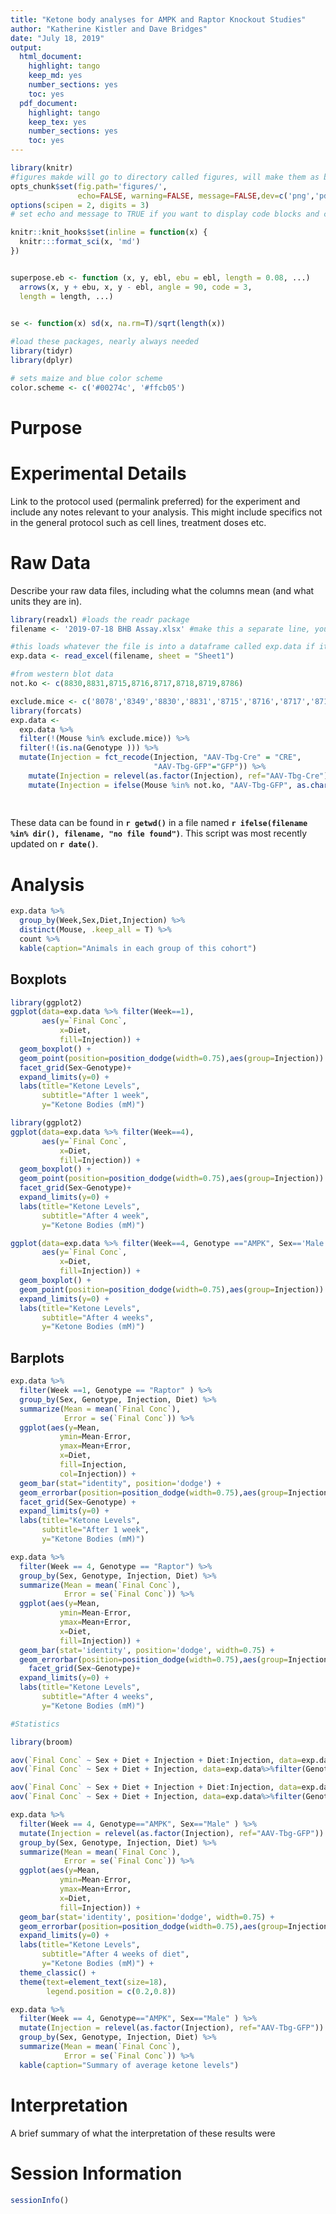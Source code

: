 ```yaml
---
title: "Ketone body analyses for AMPK and Raptor Knockout Studies"
author: "Katherine Kistler and Dave Bridges"
date: "July 18, 2019"
output:
  html_document:
    highlight: tango
    keep_md: yes
    number_sections: yes
    toc: yes
  pdf_document:
    highlight: tango
    keep_tex: yes
    number_sections: yes
    toc: yes
---
```


```r
library(knitr)
#figures makde will go to directory called figures, will make them as both png and pdf files 
opts_chunk$set(fig.path='figures/',
               echo=FALSE, warning=FALSE, message=FALSE,dev=c('png','pdf'))
options(scipen = 2, digits = 3)
# set echo and message to TRUE if you want to display code blocks and code output respectively

knitr::knit_hooks$set(inline = function(x) {
  knitr:::format_sci(x, 'md')
})


superpose.eb <- function (x, y, ebl, ebu = ebl, length = 0.08, ...)
  arrows(x, y + ebu, x, y - ebl, angle = 90, code = 3,
  length = length, ...)

  
se <- function(x) sd(x, na.rm=T)/sqrt(length(x))

#load these packages, nearly always needed
library(tidyr)
library(dplyr)

# sets maize and blue color scheme
color.scheme <- c('#00274c', '#ffcb05')
```

# Purpose

# Experimental Details

Link to the protocol used (permalink preferred) for the experiment and include any notes relevant to your analysis.  This might include specifics not in the general protocol such as cell lines, treatment doses etc.

# Raw Data

Describe your raw data files, including what the columns mean (and what units they are in).

```r
library(readxl) #loads the readr package
filename <- '2019-07-18 BHB Assay.xlsx' #make this a separate line, you can use any variable you want

#this loads whatever the file is into a dataframe called exp.data if it exists
exp.data <- read_excel(filename, sheet = "Sheet1")

#from western blot data
not.ko <- c(8830,8831,8715,8716,8717,8718,8719,8786)

exclude.mice <- c('8078','8349','8830','8831','8715','8716','8717','8718','8719','8786','8346','8825','8826') #excluded 8349 which had an error in ketone determination (<<<0)
library(forcats)
exp.data <- 
  exp.data %>%
  filter(!(Mouse %in% exclude.mice)) %>%
  filter(!(is.na(Genotype ))) %>%
  mutate(Injection = fct_recode(Injection, "AAV-Tbg-Cre" = "CRE",
                                "AAV-Tbg-GFP"="GFP")) %>%
    mutate(Injection = relevel(as.factor(Injection), ref="AAV-Tbg-Cre")) %>%
    mutate(Injection = ifelse(Mouse %in% not.ko, "AAV-Tbg-GFP", as.character(Injection)))  #modified genotypes based on western blotting
  
  
```

These data can be found in **`r getwd()`** in a file named **`r ifelse(filename %in% dir(), filename, "no file found")`**.  This script was most recently updated on **`r date()`**.

# Analysis

```r
exp.data %>%
  group_by(Week,Sex,Diet,Injection) %>%
  distinct(Mouse, .keep_all = T) %>%
  count %>%
  kable(caption="Animals in each group of this cohort")
```

## Boxplots

```r
library(ggplot2)
ggplot(data=exp.data %>% filter(Week==1),
       aes(y=`Final Conc`,
           x=Diet,
           fill=Injection)) +
  geom_boxplot() +
  geom_point(position=position_dodge(width=0.75),aes(group=Injection)) +
  facet_grid(Sex~Genotype)+
  expand_limits(y=0) +
  labs(title="Ketone Levels",
       subtitle="After 1 week",
       y="Ketone Bodies (mM)")

library(ggplot2)
ggplot(data=exp.data %>% filter(Week==4),
       aes(y=`Final Conc`,
           x=Diet,
           fill=Injection)) +
  geom_boxplot() +
  geom_point(position=position_dodge(width=0.75),aes(group=Injection)) +
  facet_grid(Sex~Genotype)+
  expand_limits(y=0) +
  labs(title="Ketone Levels",
       subtitle="After 4 week",
       y="Ketone Bodies (mM)")
```

```r
ggplot(data=exp.data %>% filter(Week==4, Genotype =="AMPK", Sex=='Male'), 
       aes(y=`Final Conc`,
           x=Diet,
           fill=Injection)) +
  geom_boxplot() +
  geom_point(position=position_dodge(width=0.75),aes(group=Injection)) +
  expand_limits(y=0) +
  labs(title="Ketone Levels",
       subtitle="After 4 weeks",
       y="Ketone Bodies (mM)")
```


## Barplots

```r
exp.data %>%
  filter(Week ==1, Genotype == "Raptor" ) %>%
  group_by(Sex, Genotype, Injection, Diet) %>%
  summarize(Mean = mean(`Final Conc`),
            Error = se(`Final Conc`)) %>%
  ggplot(aes(y=Mean,
           ymin=Mean-Error,
           ymax=Mean+Error,
           x=Diet,
           fill=Injection,
           col=Injection)) +
  geom_bar(stat="identity", position='dodge') +
  geom_errorbar(position=position_dodge(width=0.75),aes(group=Injection), width=0.5) +
  facet_grid(Sex~Genotype) +
  expand_limits(y=0) +
  labs(title="Ketone Levels",
       subtitle="After 1 week",
       y="Ketone Bodies (mM)")
```

```r
exp.data %>%
  filter(Week == 4, Genotype == "Raptor") %>%
  group_by(Sex, Genotype, Injection, Diet) %>%
  summarize(Mean = mean(`Final Conc`),
            Error = se(`Final Conc`)) %>%
  ggplot(aes(y=Mean,
           ymin=Mean-Error,
           ymax=Mean+Error,
           x=Diet,
           fill=Injection)) +
  geom_bar(stat='identity', position='dodge', width=0.75) +
  geom_errorbar(position=position_dodge(width=0.75),aes(group=Injection), width=0.5) +
    facet_grid(Sex~Genotype)+
  expand_limits(y=0) +
  labs(title="Ketone Levels",
       subtitle="After 4 weeks",
       y="Ketone Bodies (mM)")

#Statistics

library(broom)

aov(`Final Conc` ~ Sex + Diet + Injection + Diet:Injection, data=exp.data%>%filter(Genotype =="Raptor")) %>% tidy %>% kable(caption="Effects of diet/sex on  ketone levels in Rptor liver knockouts.  Includes interaction between diet and genotype")
aov(`Final Conc` ~ Sex + Diet + Injection, data=exp.data%>%filter(Genotype =="Raptor")) %>% tidy %>% kable(caption="Effects of diet/sex on  ketone levels in Rptor liver knockouts.  No interaction between diet and genotype")

aov(`Final Conc` ~ Sex + Diet + Injection + Diet:Injection, data=exp.data%>%filter(Genotype =="AMPK")) %>% tidy %>% kable(caption="Effects of diet/sex on  ketone levels in AMPK liver knockouts.  Includes interaction between diet and genotype")
aov(`Final Conc` ~ Sex + Diet + Injection, data=exp.data%>%filter(Genotype =="AMPK")) %>% tidy %>% kable(caption="Effects of diet/sex on  ketone levels in AMPK liver knockouts.  No interaction between diet and genotype")

```

```r
exp.data %>%
  filter(Week == 4, Genotype=="AMPK", Sex=="Male" ) %>%
  mutate(Injection = relevel(as.factor(Injection), ref="AAV-Tbg-GFP")) %>%
  group_by(Sex, Genotype, Injection, Diet) %>%
  summarize(Mean = mean(`Final Conc`),
            Error = se(`Final Conc`)) %>%
  ggplot(aes(y=Mean,
           ymin=Mean-Error,
           ymax=Mean+Error,
           x=Diet,
           fill=Injection)) +
  geom_bar(stat='identity', position='dodge', width=0.75) +
  geom_errorbar(position=position_dodge(width=0.75),aes(group=Injection), width=0.5) +
  expand_limits(y=0) +
  labs(title="Ketone Levels",
       subtitle="After 4 weeks of diet",
       y="Ketone Bodies (mM)") +
  theme_classic() +
  theme(text=element_text(size=18),
        legend.position = c(0.2,0.8))

exp.data %>%
  filter(Week == 4, Genotype=="AMPK", Sex=="Male" ) %>%
  mutate(Injection = relevel(as.factor(Injection), ref="AAV-Tbg-GFP")) %>%
  group_by(Sex, Genotype, Injection, Diet) %>%
  summarize(Mean = mean(`Final Conc`),
            Error = se(`Final Conc`)) %>%
  kable(caption="Summary of average ketone levels")
```

# Interpretation

A brief summary of what the interpretation of these results were

# Session Information

```r
sessionInfo()
```

